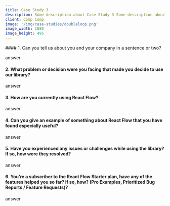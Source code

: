 ```yaml
---
title: Case Study 3
description: Some description about Case Study 3 Some description about Case Study 3 Some description about Case Study 3 Some description about Case Study 3 Some description about Case Study 3
client: Comp Comp
image: '/img/case-studies/doubleloop.png'
image_width: 1080
image_height: 495
---
```



<CaseStudyLayout>
#### 1. Can you tell us about you and your company in a sentence or two?

answer

#### 2. What problem or decision were you facing that made you decide to use our library?

answer

#### 3. How are you currently using React Flow?

answer

#### 4. Can you give an example of something about React Flow that you have found especially useful?

answer

#### 5. Have you experienced any issues or challenges while using the library? If so, how were they resolved?

answer

#### 6. You’re a subscriber to the React Flow Starter plan, have any of the features helped you so far? If so, how? (Pro Examples, Prioritized Bug Reports / Feature Requests)?

answer

</CaseStudyLayout>
